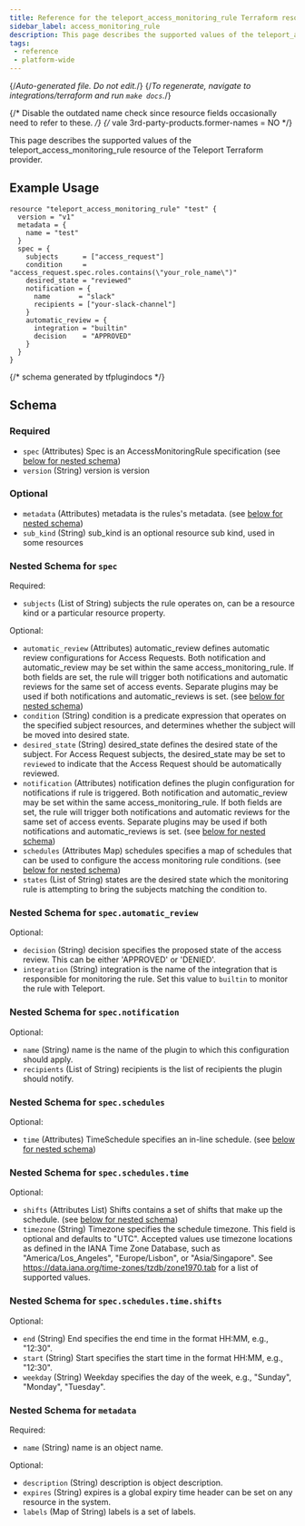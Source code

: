 ```yaml
---
title: Reference for the teleport_access_monitoring_rule Terraform resource
sidebar_label: access_monitoring_rule
description: This page describes the supported values of the teleport_access_monitoring_rule resource of the Teleport Terraform provider.
tags:
 - reference
 - platform-wide
---
```


{/*Auto-generated file. Do not edit.*/}
{/*To regenerate, navigate to integrations/terraform and run `make docs`.*/}

{/* Disable the outdated name check since resource fields occasionally need
to refer to these. */}
{/* vale 3rd-party-products.former-names = NO */}

This page describes the supported values of the teleport_access_monitoring_rule resource of the Teleport Terraform provider.




## Example Usage

```hcl
resource "teleport_access_monitoring_rule" "test" {
  version = "v1"
  metadata = {
    name = "test"
  }
  spec = {
    subjects      = ["access_request"]
    condition     = "access_request.spec.roles.contains(\"your_role_name\")"
    desired_state = "reviewed"
    notification = {
      name       = "slack"
      recipients = ["your-slack-channel"]
    }
    automatic_review = {
      integration = "builtin"
      decision    = "APPROVED"
    }
  }
}
```

{/*  schema generated by tfplugindocs */}
## Schema

### Required

- `spec` (Attributes) Spec is an AccessMonitoringRule specification (see [below for nested schema](#nested-schema-for-spec))
- `version` (String) version is version

### Optional

- `metadata` (Attributes) metadata is the rules's metadata. (see [below for nested schema](#nested-schema-for-metadata))
- `sub_kind` (String) sub_kind is an optional resource sub kind, used in some resources

### Nested Schema for `spec`

Required:

- `subjects` (List of String) subjects the rule operates on, can be a resource kind or a particular resource property.

Optional:

- `automatic_review` (Attributes) automatic_review defines automatic review configurations for Access Requests. Both notification and automatic_review may be set within the same access_monitoring_rule. If both fields are set, the rule will trigger both notifications and automatic reviews for the same set of access events. Separate plugins may be used if both notifications and automatic_reviews is set. (see [below for nested schema](#nested-schema-for-specautomatic_review))
- `condition` (String) condition is a predicate expression that operates on the specified subject resources, and determines whether the subject will be moved into desired state.
- `desired_state` (String) desired_state defines the desired state of the subject. For Access Request subjects, the desired_state may be set to `reviewed` to indicate that the Access Request should be automatically reviewed.
- `notification` (Attributes) notification defines the plugin configuration for notifications if rule is triggered. Both notification and automatic_review may be set within the same access_monitoring_rule. If both fields are set, the rule will trigger both notifications and automatic reviews for the same set of access events. Separate plugins may be used if both notifications and automatic_reviews is set. (see [below for nested schema](#nested-schema-for-specnotification))
- `schedules` (Attributes Map) schedules specifies a map of schedules that can be used to configure the access monitoring rule conditions. (see [below for nested schema](#nested-schema-for-specschedules))
- `states` (List of String) states are the desired state which the monitoring rule is attempting to bring the subjects matching the condition to.

### Nested Schema for `spec.automatic_review`

Optional:

- `decision` (String) decision specifies the proposed state of the access review. This can be either 'APPROVED' or 'DENIED'.
- `integration` (String) integration is the name of the integration that is responsible for monitoring the rule. Set this value to `builtin` to monitor the rule with Teleport.


### Nested Schema for `spec.notification`

Optional:

- `name` (String) name is the name of the plugin to which this configuration should apply.
- `recipients` (List of String) recipients is the list of recipients the plugin should notify.


### Nested Schema for `spec.schedules`

Optional:

- `time` (Attributes) TimeSchedule specifies an in-line schedule. (see [below for nested schema](#nested-schema-for-specschedulestime))

### Nested Schema for `spec.schedules.time`

Optional:

- `shifts` (Attributes List) Shifts contains a set of shifts that make up the schedule. (see [below for nested schema](#nested-schema-for-specschedulestimeshifts))
- `timezone` (String) Timezone specifies the schedule timezone. This field is optional and defaults to "UTC". Accepted values use timezone locations as defined in the IANA Time Zone Database, such as "America/Los_Angeles", "Europe/Lisbon", or "Asia/Singapore".  See https://data.iana.org/time-zones/tzdb/zone1970.tab for a list of supported values.

### Nested Schema for `spec.schedules.time.shifts`

Optional:

- `end` (String) End specifies the end time in the format HH:MM, e.g., "12:30".
- `start` (String) Start specifies the start time in the format HH:MM, e.g., "12:30".
- `weekday` (String) Weekday specifies the day of the week, e.g., "Sunday", "Monday", "Tuesday".





### Nested Schema for `metadata`

Required:

- `name` (String) name is an object name.

Optional:

- `description` (String) description is object description.
- `expires` (String) expires is a global expiry time header can be set on any resource in the system.
- `labels` (Map of String) labels is a set of labels.
